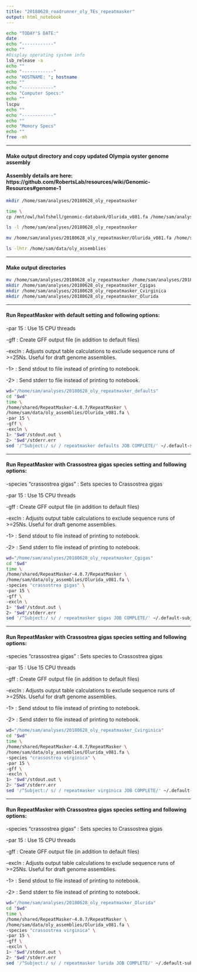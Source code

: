 ```yaml
---
title: "20180628_roadrunner_oly_TEs_repeatmasker"
output: html_notebook
---
```




```bash
echo "TODAY'S DATE:"
date
echo "------------"
echo ""
#Display operating system info
lsb_release -a
echo ""
echo "------------"
echo "HOSTNAME: "; hostname 
echo ""
echo "------------"
echo "Computer Specs:"
echo ""
lscpu
echo ""
echo "------------"
echo ""
echo "Memory Specs"
echo ""
free -mh
```

---

#### Make output directory and copy updated Olympia oyster genome assembly

#### Assembly details are here: https://github.com/RobertsLab/resources/wiki/Genomic-Resources#genome-1

```bash
mkdir /home/sam/analyses/20180628_oly_repeatmasker

time \
cp /mnt/owl/halfshell/genomic-databank/Olurida_v081.fa /home/sam/analyses/20180628_oly_repeatmasker

```

```bash
ls -l /home/sam/analyses/20180628_oly_repeatmasker
```

```bash
mv /home/sam/analyses/20180628_oly_repeatmasker/Olurida_v081.fa /home/sam/data/oly_assemblies

ls -lhtr /home/sam/data/oly_assemblies
```

---

#### Make output directories

```bash
mv /home/sam/analyses/20180628_oly_repeatmasker /home/sam/analyses/20180628_oly_repeatmasker_defaults
mkdir /home/sam/analyses/20180628_oly_repeatmasker_Cgigas
mkdir /home/sam/analyses/20180628_oly_repeatmasker_Cvirginica
mkdir /home/sam/analyses/20180628_oly_repeatmasker_Olurida

```

---

#### Run RepeatMasker with default setting and following options:

-par 15 : Use 15 CPU threads

-gff : Create GFF output file (in addition to default files)

-excln : Adjusts output table calculations to exclude sequence runs of >=25Ns. Useful for draft genome assemblies.

-1> : Send stdout to file instead of printing to notebook.

-2> : Send stderr to file instead of printing to notebook.


```bash
wd="/home/sam/analyses/20180628_oly_repeatmasker_defaults"
cd "$wd"
time \
/home/shared/RepeatMasker-4.0.7/RepeatMasker \
/home/sam/data/oly_assemblies/Olurida_v081.fa \
-par 15 \
-gff \
-excln \
1> "$wd"/stdout.out \
2> "$wd"/stderr.err
sed '/^Subject:/ s/ / repeatmasker defaults JOB COMPLETE/' ~/.default-subject.mail | msmtp "$EMAIL"
```


---

#### Run RepeatMasker with Crassostrea gigas species setting and following options:

-species "crassostrea gigas" : Sets species to Crassostrea gigas

-par 15 : Use 15 CPU threads

-gff : Create GFF output file (in addition to default files)

-excln : Adjusts output table calculations to exclude sequence runs of >=25Ns. Useful for draft genome assemblies.

-1> : Send stdout to file instead of printing to notebook.

-2> : Send stderr to file instead of printing to notebook.



```bash
wd="/home/sam/analyses/20180628_oly_repeatmasker_Cgigas"
cd "$wd"
time \
/home/shared/RepeatMasker-4.0.7/RepeatMasker \
/home/sam/data/oly_assemblies/Olurida_v081.fa \
-species "crassostrea gigas" \
-par 15 \
-gff \
-excln \
1> "$wd"/stdout.out \
2> "$wd"/stderr.err
sed '/^Subject:/ s/ / repeatmasker gigas JOB COMPLETE/' ~/.default-subject.mail | msmtp "$EMAIL"
```


---

#### Run RepeatMasker with Crassostrea gigas species setting and following options:

-species "crassostrea gigas" : Sets species to Crassostrea gigas

-par 15 : Use 15 CPU threads

-gff : Create GFF output file (in addition to default files)

-excln : Adjusts output table calculations to exclude sequence runs of >=25Ns. Useful for draft genome assemblies.

-1> : Send stdout to file instead of printing to notebook.

-2> : Send stderr to file instead of printing to notebook.

```bash
wd="/home/sam/analyses/20180628_oly_repeatmasker_Cvirginica"
cd "$wd"
time \
/home/shared/RepeatMasker-4.0.7/RepeatMasker \
/home/sam/data/oly_assemblies/Olurida_v081.fa \
-species "crassostrea virginica" \
-par 15 \
-gff \
-excln \
1> "$wd"/stdout.out \
2> "$wd"/stderr.err
sed '/^Subject:/ s/ / repeatmasker virginica JOB COMPLETE/' ~/.default-subject.mail | msmtp "$EMAIL"
```


---

#### Run RepeatMasker with Crassostrea gigas species setting and following options:

-species "crassostrea gigas" : Sets species to Crassostrea gigas

-par 15 : Use 15 CPU threads

-gff : Create GFF output file (in addition to default files)

-excln : Adjusts output table calculations to exclude sequence runs of >=25Ns. Useful for draft genome assemblies.

-1> : Send stdout to file instead of printing to notebook.

-2> : Send stderr to file instead of printing to notebook.

```bash
wd="/home/sam/analyses/20180628_oly_repeatmasker_Olurida"
cd "$wd"
time \
/home/shared/RepeatMasker-4.0.7/RepeatMasker \
/home/sam/data/oly_assemblies/Olurida_v081.fa \
-species "crassostrea virginica" \
-par 15 \
-gff \
-excln \
1> "$wd"/stdout.out \
2> "$wd"/stderr.err
sed '/^Subject:/ s/ / repeatmasker lurida JOB COMPLETE/' ~/.default-subject.mail | msmtp "$EMAIL"
```


